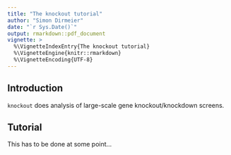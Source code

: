 ```yaml
---
title: "The knockout tutorial"
author: "Simon Dirmeier"
date: "`r Sys.Date()`"
output: rmarkdown::pdf_document
vignette: >
  %\VignetteIndexEntry{The knockout tutorial}
  %\VignetteEngine{knitr::rmarkdown}
  %\VignetteEncoding{UTF-8}
---
```

## Introduction

`knockout` does analysis of large-scale gene knockout/knockdown screens. 

## Tutorial

This has to be done at some point...
